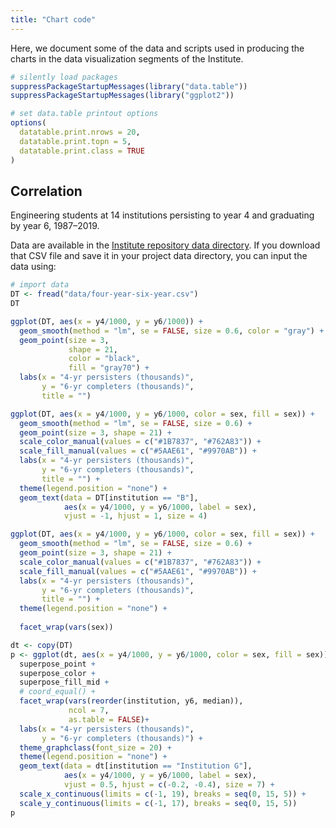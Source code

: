 ```yaml
---
title: "Chart code"
---
```


Here, we document some of the data and scripts used in producing the charts in the data visualization segments of the Institute. 

```r
# silently load packages
suppressPackageStartupMessages(library("data.table"))
suppressPackageStartupMessages(library("ggplot2"))

# set data.table printout options
options(
  datatable.print.nrows = 20,
  datatable.print.topn = 5,
  datatable.print.class = TRUE
)
```


## Correlation

Engineering students at 14 institutions persisting to year 4 and graduating by year 6, 1987--2019. 

Data are available in the [Institute repository data directory]( https://github.com/MIDFIELDR/2023-midfield-institute/tree/46d97d20593b59b7f2350689b41f2607eb8d0d91/data). If you download that CSV file and save it in your project data directory, you can input the data using:

```r
# import data
DT <- fread("data/four-year-six-year.csv")
DT
```

```r
ggplot(DT, aes(x = y4/1000, y = y6/1000)) +
  geom_smooth(method = "lm", se = FALSE, size = 0.6, color = "gray") +
  geom_point(size = 3, 
             shape = 21, 
             color = "black", 
             fill = "gray70") + 
  labs(x = "4-yr persisters (thousands)", 
       y = "6-yr completers (thousands)", 
       title = "")
```

```r
ggplot(DT, aes(x = y4/1000, y = y6/1000, color = sex, fill = sex)) +
  geom_smooth(method = "lm", se = FALSE, size = 0.6) +
  geom_point(size = 3, shape = 21) + 
  scale_color_manual(values = c("#1B7837", "#762A83")) +
  scale_fill_manual(values = c("#5AAE61", "#9970AB")) +
  labs(x = "4-yr persisters (thousands)", 
       y = "6-yr completers (thousands)", 
       title = "") + 
  theme(legend.position = "none") +
  geom_text(data = DT[institution == "B"],
            aes(x = y4/1000, y = y6/1000, label = sex),
            vjust = -1, hjust = 1, size = 4)
```

```r
ggplot(DT, aes(x = y4/1000, y = y6/1000, color = sex, fill = sex)) +
  geom_smooth(method = "lm", se = FALSE, size = 0.6) +
  geom_point(size = 3, shape = 21) + 
  scale_color_manual(values = c("#1B7837", "#762A83")) +
  scale_fill_manual(values = c("#5AAE61", "#9970AB")) +
  labs(x = "4-yr persisters (thousands)", 
       y = "6-yr completers (thousands)", 
       title = "") + 
  theme(legend.position = "none") +
  
  facet_wrap(vars(sex))
```

```r
dt <- copy(DT)
p <- ggplot(dt, aes(x = y4/1000, y = y6/1000, color = sex, fill = sex)) +
  superpose_point +
  superpose_color +
  superpose_fill_mid +
  # coord_equal() +
  facet_wrap(vars(reorder(institution, y6, median)),
             ncol = 7,
             as.table = FALSE)+
  labs(x = "4-yr persisters (thousands)",
       y = "6-yr completers (thousands)") +
  theme_graphclass(font_size = 20) +
  theme(legend.position = "none") +
  geom_text(data = dt[institution == "Institution G"],
            aes(x = y4/1000, y = y6/1000, label = sex),
            vjust = 0.5, hjust = c(-0.2, -0.4), size = 7) +
  scale_x_continuous(limits = c(-1, 19), breaks = seq(0, 15, 5)) +
  scale_y_continuous(limits = c(-1, 17), breaks = seq(0, 15, 5))
p
```

